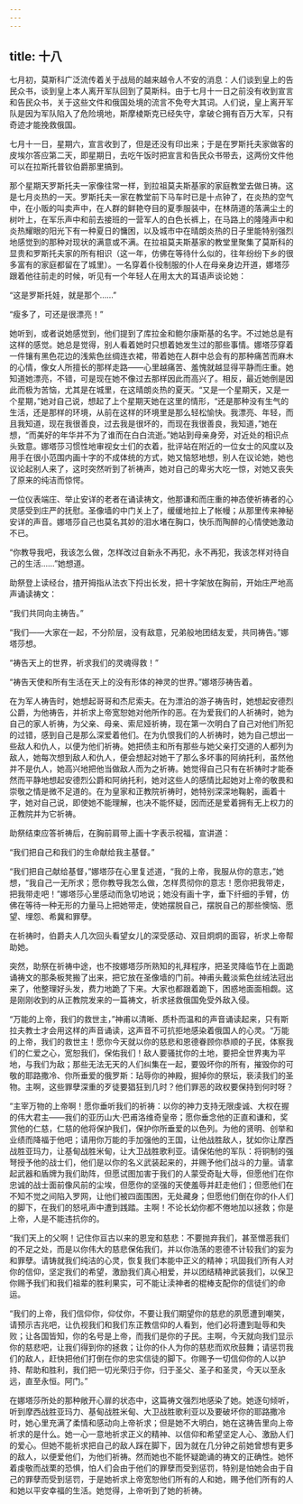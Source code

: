 ```yaml
---
---
---
```

title: 十八
---



七月初，莫斯科广泛流传着关于战局的越来越令人不安的消息：人们谈到皇上的告民众书，谈到皇上本人离开军队回到了莫斯科。由于七月十一日之前没有收到宣言和告民众书，关于这些文件和俄国处境的流言不免夸大其词。人们说，皇上离开军队是因为军队陷入了危险境地，斯摩棱斯克已经失守，拿破仑拥有百万大军，只有奇迹才能挽救俄国。

七月十一日，星期六，宣言收到了，但是还没有印出来；于是在罗斯托夫家做客的皮埃尔答应第二天，即星期日，去吃午饭时把宣言和告民众书带去，这两份文件他可以在拉斯托普钦伯爵那里搞到。

那个星期天罗斯托夫一家像往常一样，到拉祖莫夫斯基家的家庭教堂去做日祷。这是七月炎热的一天。罗斯托夫一家在教堂前下马车时已是十点钟了，在炎热的空气中，在小贩的叫卖声中，在人群的鲜艳夺目的夏季服装中，在林荫道的落满尘土的树叶上，在军乐声中和前去接班的一营军人的白色长裤上，在马路上的隆隆声中和炎热耀眼的阳光下有一种夏日的慵困，以及城市中在晴朗炎热的日子里能特别强烈地感觉到的那种对现状的满意或不满。在拉祖莫夫斯基家的教堂里聚集了莫斯科的显贵和罗斯托夫家的所有相识（这一年，仿佛在等待什么似的，往年纷纷下乡的很多富有的家庭都留在了城里）。一名穿着仆役制服的仆人在母亲身边开道，娜塔莎跟着他往前走的时候，听见有一个年轻人在用太大的耳语声谈论她：

“这是罗斯托娃，就是那个……”

“瘦多了，可还是很漂亮！”

她听到，或者说她感觉到，他们提到了库拉金和鲍尔康斯基的名字。不过她总是有这样的感觉。她总是觉得，别人看着她时只想着她发生过的那些事情。娜塔莎穿着一件镶有黑色花边的浅紫色丝绸连衣裙，带着她在人群中总会有的那种痛苦而麻木的心情，像女人所擅长的那样走路——心里越痛苦、羞愧就越显得平静而庄重。她知道她漂亮，不错，可是现在她不像过去那样因此而高兴了。相反，最近她倒是因此而极为苦恼，尤其是在城里，在这晴朗炎热的夏天。“又是一个星期天，又是一个星期，”她对自己说，想起了上个星期天她在这里的情形，“还是那种没有生气的生活，还是那样的环境，从前在这样的环境里是那么轻松愉快。我漂亮、年轻，而且我知道，现在我很善良，过去我是很坏的，而现在我很善良，我知道，”她在想，“而美好的年华并不为了谁而在白白流逝。”她站到母亲身旁，对近处的相识点头致意。娜塔莎习惯性地审视女士们的衣着，批评站在附近的一位女士的风度以及用手在很小范围内画十字的不成体统的方式，她又恼怒地想，别人在议论她，她也议论起别人来了，这时突然听到了祈祷声，她对自己的卑劣大吃一惊，对她又丧失了原来的纯洁而惊愕。

一位仪表端庄、举止安详的老者在诵读祷文，他那谦和而庄重的神态使祈祷者的心灵感受到庄严的抚慰。圣像墙的中门关上了，缓缓地拉上了帐幔；从那里传来神秘安详的声音。娜塔莎自己也莫名其妙的泪水堵在胸口，快乐而陶醉的心情使她激动不已。

“你教导我吧，我该怎么做，怎样改过自新永不再犯，永不再犯，我该怎样对待自己的生活……”她想道。

助祭登上读经台，揸开拇指从法衣下捋出长发，把十字架放在胸前，开始庄严地高声诵读祷文：

“我们共同向主祷告。”

“我们——大家在一起，不分阶层，没有敌意，兄弟般地团结友爱，共同祷告。”娜塔莎想。

“祷告天上的世界，祈求我们的灵魂得救！”

“祷告天使和所有生活在天上的没有形体的神灵的世界。”娜塔莎祷告着。

在为军人祷告时，她想起哥哥和杰尼索夫。在为漂泊的游子祷告时，她想起安德烈公爵，为他祷告，并祈求上帝宽恕她对他所作的恶。在为爱我们的人祈祷时，她为自己的家人祈祷，为父亲、母亲、索尼娅祈祷，现在第一次明白了自己对他们所犯的过错，感到自己是那么深爱着他们。在为仇恨我们的人祈祷时，她为自己想出一些敌人和仇人，以便为他们祈祷。她把债主和所有那些与她父亲打交道的人都列为敌人，她每次想到敌人和仇人，便会想起对她干了那么多坏事的阿纳托利，虽然他并不是仇人，她高兴地把他当做敌人而为之祈祷。她觉得自己只有在祈祷时才能泰然而平静地想起安德烈公爵和阿纳托利，她对这些人的感情比起她对上帝的敬畏和崇敬之情是微不足道的。在为皇家和正教院祈祷时，她特别深深地鞠躬，画着十字，她对自己说，即使她不能理解，也决不能怀疑，因而还是爱着拥有无上权力的正教院并为它祈祷。

助祭结束应答祈祷后，在胸前肩带上画十字表示祝福，宣讲道：

“我们把自己和我们的生命献给我主基督。”

“我们把自己献给基督，”娜塔莎在心里复述道，“我的上帝，我服从你的意志，”她想，“我自己一无所求；愿你教导我怎么做，怎样贯彻你的意志！愿你把我带走，把我带走吧！”娜塔莎心里感动而急切地说；她没有画十字，垂下纤细的手臂，仿佛在等待一种无形的力量马上把她带走，使她摆脱自己，摆脱自己的那些懊恼、愿望、埋怨、希冀和罪孽。

在祈祷时，伯爵夫人几次回头看望女儿的深受感动、双目炯炯的面容，祈求上帝帮助她。

突然，助祭在祈祷中途，也不按娜塔莎所熟知的礼拜程序，把圣灵降临节在上面跪诵祷文的那条板凳搬了出来，把它放在圣像墙的门前。神甫头戴淡紫色丝绒法冠出来了，他整理好头发，费力地跪了下来。大家也都跟着跪下，困惑地面面相觑。这是刚刚收到的从正教院发来的一篇祷文，祈求拯救俄国免受外敌入侵。

“万能的上帝，我们的救世主，”神甫以清晰、质朴而温和的声音诵读起来，只有斯拉夫教士才会用这样的声音诵读，这声音不可抗拒地感染着俄国人的心灵。“万能的上帝，我们的救世主！愿你今天就以你的慈悲和恩德眷顾你恭顺的子民，体察我们的仁爱之心，宽恕我们，保佑我们！敌人要骚扰你的土地，要把全世界夷为平地，与我们为敌；那些无法无天的人们纠集在一起，要毁坏你的所有，摧毁你的可敬的耶路撒冷、你所垂爱的俄罗斯：玷辱你的神殿，掘掉你的祭坛，亵渎我们的圣物。主啊，这些罪孽深重的歹徒要猖狂到几时？他们罪恶的政权要保持到何时呀？

“主宰万物的上帝啊！愿你垂听我们的祈祷：以你的神力支持无限虔诚、大权在握的伟大君主——我们的亚历山大·巴甫洛维奇皇帝；愿你垂念他的正直和谦和，奖赏他的仁慈，仁慈的他将保护我们，保护你所垂爱的以色列。为他的贤明、创举和业绩而降福于他吧；请用你万能的手加强他的王国，让他战胜敌人，犹如你让摩西战胜亚玛力，让基甸战胜米甸，让大卫战胜歌利亚。请保佑他的军队：将铜制的强弩授予他的战士们，他们是以你的名义武装起来的，并赐予他们战斗的力量。请拿起武器和盾牌为我们助阵，但愿试图加害于我们的人蒙受奇耻大辱，但愿他们在你忠诚的战士面前像风前的尘埃，但愿你的坚强的天使羞辱并赶走他们；但愿他们在不知不觉之间陷入罗网，让他们被四面围困，无处藏身；但愿他们倒在你的仆人们的脚下，在我们的怒吼声中遭到践踏。主啊！不论长幼你都不倦地加以拯救；你是上帝，人是不能违抗你的。

“我们天上的父啊！记住你亘古以来的恩宠和慈悲：不要抛弃我们，甚至憎恶我们的不足之处，而是以你伟大的慈悲保佑我们，并以你浩荡的恩德不计较我们的妄为和罪孽。请铸就我们纯洁的心灵，恢复我们本能中正义的精神；巩固我们所有人对你的信仰，坚定我们的希望，激励我们真心相爱，并以团结精神武装我们，以保卫你赐予我们和我们祖辈的胜利果实，可不能让渎神者的棍棒支配你的信徒们的命运。

“我们的上帝，我们信仰你，仰仗你，不要让我们期望你的慈悲的夙愿遭到嘲笑，请预示吉兆吧，让仇视我们和我们东正教信仰的人看到，他们必将遭到耻辱和失败；让各国皆知，你的名号是上帝，而我们是你的子民。主啊，今天就向我们显示你的慈悲吧，让我们得到你的拯救；让你的仆人为你的慈悲而欢欣鼓舞；请惩罚我们的敌人，赶快把他们打倒在你的忠实信徒的脚下。你赐予一切信仰你的人以护持、帮助和胜利，我们把一切光荣归于你，归于圣父、圣子和圣灵，今天以至永远，直至永恒。阿门。”

在娜塔莎所处的那种敞开心扉的状态中，这篇祷文强烈地感染了她。她逐句倾听，听到摩西战胜亚玛力、基甸战胜米甸、大卫战胜歌利亚以及要破坏你的耶路撒冷时，她心里充满了柔情和感动向上帝祈求；但是她不大明白，她在这祷告里向上帝祈求的是什么。她一心一意地祈求正义的精神、以信仰和希望坚定人心、激励人们的爱心。但她不能祈求把自己的敌人踩在脚下，因为就在几分钟之前她曾想有更多的敌人，以便爱他们，为他们祈祷。然而她也不能怀疑跪诵的祷文的正确性。她怀着虔敬而战栗的恐惧，怕人们会由于他们的罪孽而受到惩罚，特别是怕她会由于自己的罪孽而受到惩罚，于是她祈求上帝宽恕他们所有的人和她，赐予他们所有的人和她以平安幸福的生活。她觉得，上帝听到了她的祈祷。